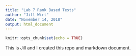 ```yaml
---
title: "Lab 7 Rank Based Tests"
author: "Jill Wirt"
date: "November 14, 2018"
output: html_document
---
```


```r
knitr::opts_chunk$set(echo = TRUE)
```

This is Jill and I created this repo and markdown document. 